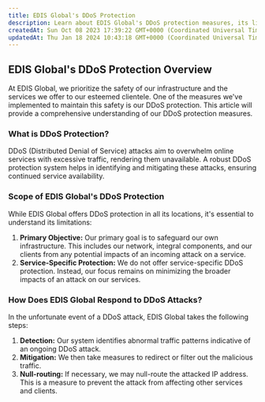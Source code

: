 ```yaml
---
title: EDIS Global's DDoS Protection
description: Learn about EDIS Global's DDoS protection measures, its limitations, and how it works to ensure the safety of our network and minimize disruptions for clients.
createdAt: Sun Oct 08 2023 17:39:22 GMT+0000 (Coordinated Universal Time)
updatedAt: Thu Jan 18 2024 10:43:18 GMT+0000 (Coordinated Universal Time)
---
```



## **EDIS Global's DDoS Protection Overview**

At EDIS Global, we prioritize the safety of our infrastructure and the services we offer to our esteemed clientele. One of the measures we've implemented to maintain this safety is our DDoS protection. This article will provide a comprehensive understanding of our DDoS protection measures.

### **What is DDoS Protection?**

DDoS (Distributed Denial of Service) attacks aim to overwhelm online services with excessive traffic, rendering them unavailable. A robust DDoS protection system helps in identifying and mitigating these attacks, ensuring continued service availability.

### **Scope of EDIS Global's DDoS Protection**

While EDIS Global offers DDoS protection in all its locations, it's essential to understand its limitations:

1. **Primary Objective:** Our primary goal is to safeguard our own infrastructure. This includes our network, integral components, and our clients from any potential impacts of an incoming attack on a service.
2. **Service-Specific Protection:** We do not offer service-specific DDoS protection. Instead, our focus remains on minimizing the broader impacts of an attack on our services.

<CtaButton
  label='Advisory Notice: Clients at High Risk of DDoS Attacks'
  link='./advisory-for-high-risk-clients.mdx'
/>

### **How Does EDIS Global Respond to DDoS Attacks?**

In the unfortunate event of a DDoS attack, EDIS Global takes the following steps:

1. **Detection:** Our system identifies abnormal traffic patterns indicative of an ongoing DDoS attack.
2. **Mitigation:** We then take measures to redirect or filter out the malicious traffic.
3. **Null-routing:** If necessary, we may null-route the attacked IP address. This is a measure to prevent the attack from affecting other services and clients.
